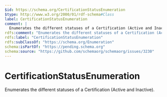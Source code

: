 ```yaml
---
$id: https://schema.org/CertificationStatusEnumeration
$type: http://www.w3.org/2000/01/rdf-schema#Class
label: CertificationStatusEnumeration
comment: |
  Enumerates the different statuses of a Certification (Active and Inactive).
rdfs:comment: "Enumerates the different statuses of a Certification (Active and Inactive)."
rdfs:label: "CertificationStatusEnumeration"
rdfs:subClassOf: "https://schema.org/Enumeration"
schema:isPartOf: "https://pending.schema.org"
schema:source: "https://github.com/schemaorg/schemaorg/issues/3230"
---
```


# CertificationStatusEnumeration

Enumerates the different statuses of a Certification (Active and Inactive).

